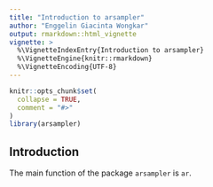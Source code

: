 ```yaml
---
title: "Introduction to arsampler"
author: "Enggelin Giacinta Wongkar"
output: rmarkdown::html_vignette
vignette: >
  %\VignetteIndexEntry{Introduction to arsampler}
  %\VignetteEngine{knitr::rmarkdown}
  %\VignetteEncoding{UTF-8}
---
```


```r
knitr::opts_chunk$set(
  collapse = TRUE,
  comment = "#>"
)
library(arsampler)
```

## Introduction

The main function of the package `arsampler` is `ar`.

